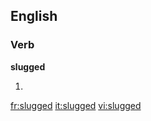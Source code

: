 ==English==

===Verb===
'''slugged'''

# {{past of|[[slug]]}}

[[fr:slugged]]
[[it:slugged]]
[[vi:slugged]]